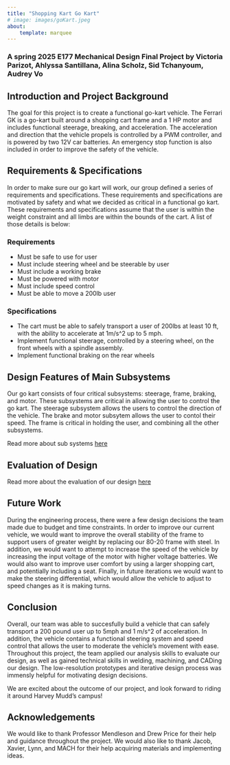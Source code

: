 ```yaml
---
title: "Shopping Kart Go Kart"
# image: images/goKart.jpeg
about:
    template: marquee
---
```

<!-- Templates: https://quarto.org/docs/websites/website-about.html -->

### A spring 2025 E177 Mechanical Design Final Project by Victoria Parizot, Ahlyssa Santillana, Alina Scholz, Sid Tchanyoum, Audrey Vo

## Introduction and Project Background
<!-- Introduction and Project Background: Provides clear and complete overview of the project -->
The goal for this project is to create a functional go-kart vehicle. The Ferrari GK is a go-kart built around a shopping cart frame and a 1 HP motor and includes functional steerage, breaking, and acceleration. The acceleration and direction that the vehicle propels is controlled by a PWM controller, and is powered by two 12V car batteries. An emergency stop function is also included in order to improve the safety of the vehicle. 

<!-- 
A demo of our final project is here:
{{< video https://youtu.be/2ftOxwlH3vE>}} -->

## Requirements & Specifications
<!-- Requirements and Specifications (i.e., what does the design need to do?)
Highlights and justifies clear quantitative and qualitative requirements and specifications for the design -->

In order to make sure our go kart will work, our group defined a series of requirements and specifications. These requirements and specifications are motivated by safety and what we decided as critical in a functional go kart. These requirements and specifications assume that the user is within the weight constraint and all limbs are within the bounds of the cart. A list of those details is below:

### Requirements
- Must be safe to use for user
- Must include steering wheel and be steerable by user
- Must include a working brake
- Must be powered with motor
- Must include speed control
- Must be able to move a 200lb user

### Specifications
- The cart must be able to safely transport a user of 200lbs at least 10 ft, with the ability to accelerate at 1m/s^2 up to 5 mph. 
- Implement functional steerage, controlled by a steering wheel, on the front wheels with a spindle assembly. 
- Implement functional braking on the rear wheels 
<!-- - Achieve a speed of at least 5 MPH for a 200 lb user -->


## Design Features of Main Subsystems
Our go kart consists of four critical subsystems: steerage, frame, braking, and motor. These subsystems are critical in allowing the user to control the go kart. The steerage subsystem allows the users to control the direction of the vehicle. The brake and motor subsytem allows the user to contol their speed. The frame is critical in holding the user, and combining all the other subsystems.

Read more about sub systems [here](designfeatures.qmd)

## Evaluation of Design
Read more about the evaluation of our design [here](evaluationofdesign.qmd)

## Future Work
<!-- Presents clear and specific directions for future work -->
During the engineering process, there were a few design decisions the team made due to budget and time constraints. In order to improve our current vehicle, we would want to improve the overall stability of the frame to support users of greater weight by replacing our 80-20 frame with steel. In addition, we would want to attempt to increase the speed of the vehicle by increasing the input voltage of the motor with higher voltage batteries. We would also want to improve user comfort by using a larger shopping cart, and potentially including a seat. Finally, in future iterations we would want to make the steering differential, which would allow the vehicle to adjust to speed changes as it is making turns. 


## Conclusion
<!-- Clearly summarizes key takeaways from project and recommendations for future work -->

Overall, our team was able to succesfully build a vehicle that can safely transport a 200 pound user up to 5mph and 1 m/s^2 of acceleration. In addition, the vehicle contains a functional steering system and speed control that allows the user to moderate the vehicle's movement with ease. Throughout this project, the team applied our analysis skills to evaluate our design, as well as gained technical skills in welding, machining, and CADing our design. The low-resolution prototypes and iterative design process was immensly helpful for motivating design decisions. 

We are excited about the outcome of our project, and look forward to riding it around Harvey Mudd's campus!

<!-- Overall building the lathe was an incredibly fun and informative project. We had the opportunity to apply many of the analysis skills we learned about in mechanical design and the machine shop, as well as learn more in-depth analysis, part selection, machining, and project management skills. We had to apply fatigue, bolt, gear, and pulley analysis over the course of our project. We also had to learn how to do power analysis to compare our lathe with commercial products.  We also had the opportunity to learn CNC turning to make our pulley and members of the group made a keyway and keyseat successfully. Finally, we learned some important estimation skills that saved us a lot of time for analysis. We calculated the stresses and factors of safety for the worst loading cases so that we could verify the structural integrity of our parts without needing to do a more complex analysis.  -->

<!-- If we were to do the project again, there are a handful of details we would change. As mentioned earlier, it would have been nice if we had purchased a longer belt and a more rigid tailstock (although we were unsure of our budget constraints at the time). We also would have chosen to use a slightly smaller shaft for our spindle. Ultimately, we were constrained by the threaded feature on the chuck, but we still could have used a 0.75" aluminum shaft instead of a 1" aluminum shaft. We realized after purchasing our shaft that our initial fatigue analysis was incorrect and that a 0.75" shaft would have had a sufficient factor of safety.  -->

## Acknowledgements
We would like to thank Professor Mendleson and Drew Price for their help and guidance throughout the project. We would also like to thank Jacob, Xavier, Lynn, and MACH for their help acquiring materials and implementing ideas. 
<!-- 
# References
We took inspiration from the following: -->

<!-- [Brian Simpkins and Kevin Kim's Auto Audio Harmonizer](https://briansimpkins.github.io/E155_Final/) -->
<!-- [STM32L4 DAC & DMA by Learning Embedded World](https://youtu.be/X9T0ZND_eZc?si=qwe-sAcXkT96tGlL) -->


